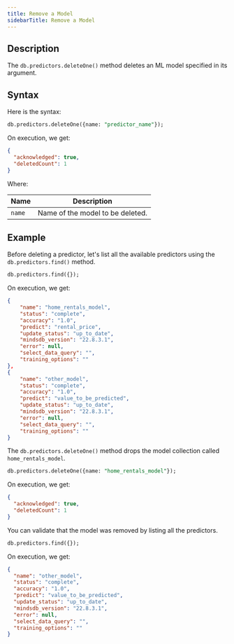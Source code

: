 ```yaml
---
title: Remove a Model
sidebarTitle: Remove a Model
---
```


## Description

The `db.predictors.deleteOne()` method deletes an ML model specified in its argument.

## Syntax

Here is the syntax:

```sql
db.predictors.deleteOne({name: "predictor_name"});
```

On execution, we get:

```json
{
  "acknowledged": true,
  "deletedCount": 1
}
```

Where:

| Name   | Description                      |
| ------ | -------------------------------- |
| `name` | Name of the model to be deleted. |

## Example

Before deleting a predictor, let's list all the available predictors using the `db.predictors.find()` method.

```sql
db.predictors.find({});
```

On execution, we get:

```json
{
    "name": "home_rentals_model",
    "status": "complete",
    "accuracy": "1.0",
    "predict": "rental_price",
    "update_status": "up_to_date",
    "mindsdb_version": "22.8.3.1",
    "error": null,
    "select_data_query": "",
    "training_options": ""
},
{
    "name": "other_model",
    "status": "complete",
    "accuracy": "1.0",
    "predict": "value_to_be_predicted",
    "update_status": "up_to_date",
    "mindsdb_version": "22.8.3.1",
    "error": null,
    "select_data_query": "",
    "training_options": ""
}
```

The `db.predictors.deleteOne()` method drops the model collection called `home_rentals_model`.

```sql
db.predictors.deleteOne({name: "home_rentals_model"});
```

On execution, we get:

```json
{
  "acknowledged": true,
  "deletedCount": 1
}
```

You can validate that the model was removed by listing all the predictors.

```sql
db.predictors.find({});
```

On execution, we get:

```json
{
  "name": "other_model",
  "status": "complete",
  "accuracy": "1.0",
  "predict": "value_to_be_predicted",
  "update_status": "up_to_date",
  "mindsdb_version": "22.8.3.1",
  "error": null,
  "select_data_query": "",
  "training_options": ""
}
```

